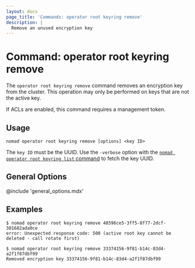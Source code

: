 ```yaml
---
layout: docs
page_title: 'Commands: operator root keyring remove'
description: |
  Remove an unused encryption key
---
```


# Command: operator root keyring remove

The `operator root keyring remove` command removes an encryption key from the
cluster. This operation may only be performed on keys that are not the active
key.

If ACLs are enabled, this command requires a management token.

## Usage

```plaintext
nomad operator root keyring remove [options] <key ID>
```

The `key ID` must be the UUID. Use the `-verbose` option with the
[`nomad operator root keyring list`
command](/nomad/docs/commands/operator/root/keyring-list) to fetch the key
UUID.

## General Options

@include 'general_options.mdx'

## Examples

```shell-session
$ nomad operator root keyring remove 48596ce5-3ff5-8f77-2dcf-301682ada0ce
error: Unexpected response code: 500 (active root key cannot be deleted - call rotate first)

$ nomad operator root keyring remove 33374156-9f81-b14c-83d4-a2f1f87dbf99
Removed encryption key 33374156-9f81-b14c-83d4-a2f1f87dbf99
```

